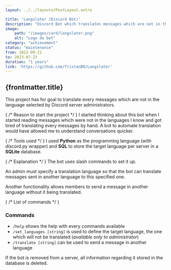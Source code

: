 ```yaml
---
layout: ../../layouts/PostLayout.astro

title: 'Langslater (Discord Bot)'
description: "Discord Bot which translates messages which are not in the language selected by the servers' administrators."
image:
    path: "/images/card/langslater.png"
    alt: "Logo du bot"
category: "achievement"
status: "maintenance"
from: 2022-09-21
to: 2023-07-23
duration: "1 years"
link: 'https://github.com/TristanB0/Langslater'
---
```


## {frontmatter.title}

This project has for goal to translate every messages which are not in the language selected by Discord server administrators.


{ /* Reason to start the project */ }
I started thinking about this bot when I started reading messages which were not in the languages I know and got tired of translating every messages by hand. A bot to automate translation would have allowed me to understand conversations quicker.


{ /* Tools used */ }
I used **Python** as the programming language (with discord.py wrapper) and **SQL** to store the target language per server in a **SQLite** database.


{ /* Explanation */ }
The bot uses slash commands to set it up.

An admin must specify a translation language so that the bot can translate messages sent in another language to this specified one.

Another functionality allows members to send a message in another language without it being translated.


{ /* List of commands */ }
### Commands

- `/help` shows the help with every commands available
- `/set_languages [string]` is used to define the target language, the one which will not be translated (*available only to administrator*)
- `/translate [string]` can be used to send a message in another language


If the bot is removed from a server, all information regarding it stored in the database is deleted.
